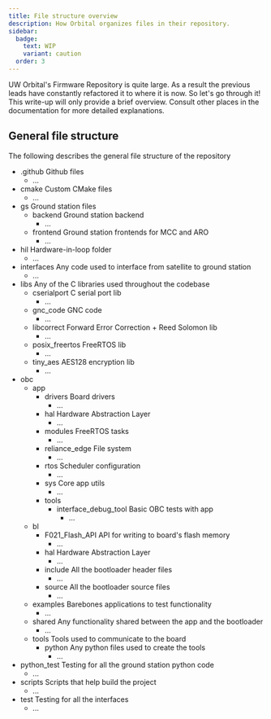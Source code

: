 ```yaml
---
title: File structure overview
description: How Orbital organizes files in their repository.
sidebar:
  badge:
    text: WIP
    variant: caution
  order: 3
---
```


UW Orbital's Firmware Repository is quite large. As a result the previous leads have constantly refactored it to where it is now. So let's go through it! This write-up will only provide a brief overview. Consult other places in the documentation for more detailed explanations.

## General file structure 
The following describes the general file structure of the repository
<FileTree>
- .github Github files
  - ...
- cmake Custom CMake files
  - ...
- gs Ground station files
  - backend Ground station backend
    - ...
  - frontend Ground station frontends for MCC and ARO
    - ...
- hil Hardware-in-loop folder
  - ...
- interfaces Any code used to interface from satellite to ground station
  - ...
- libs Any of the C libraries used throughout the codebase
  - cserialport C serial port lib
    - ...
  - gnc_code GNC code
    - ...
  - libcorrect Forward Error Correction + Reed Solomon lib
    - ...
  - posix_freertos FreeRTOS lib
    - ...
  - tiny_aes AES128 encryption lib
    - ...
- obc 
  - app
    - drivers Board drivers
      - ...
    - hal Hardware Abstraction Layer
      - ...
    - modules FreeRTOS tasks
      - ...
    - reliance_edge File system
      - ...
    - rtos Scheduler configuration
      - ... 
    - sys Core app utils
      - ...
    - tools 
      - interface_debug_tool Basic OBC tests with app
        - ...
  - bl
    - F021_Flash_API API for writing to board's flash memory
      - ...
    - hal Hardware Abstraction Layer
      - ...
    - include All the bootloader header files
      - ...
    - source All the bootloader source files
      - ...
  - examples Barebones applications to test functionality
    - ...
  - shared Any functionality shared between the app and the bootloader
    - ...
  - tools Tools used to communicate to the board
    - python Any python files used to create the tools
      - ...
- python_test Testing for all the ground station python code
  - ...
- scripts Scripts that help build the project
  - ...
- test Testing for all the interfaces
  - ...
</FileTree>
